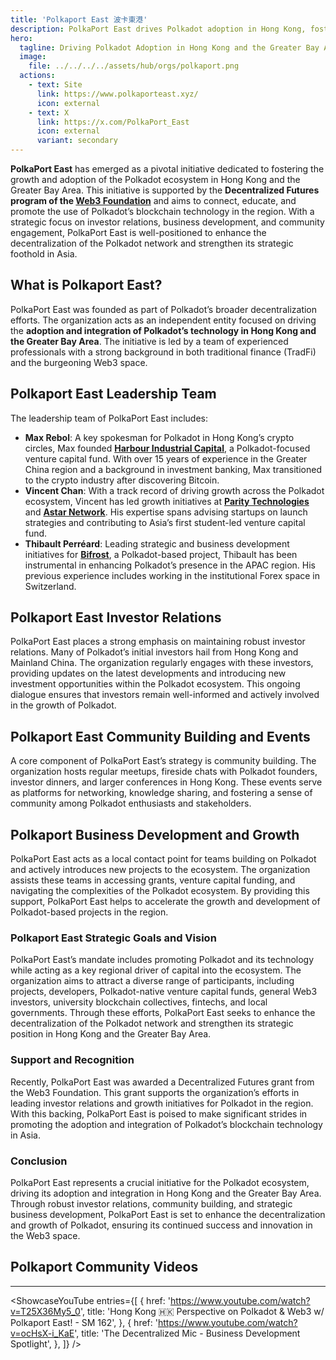 ```yaml
---
title: 'Polkaport East 波卡東港'
description: PolkaPort East drives Polkadot adoption in Hong Kong, fostering community growth and investor relations for the decentralized ecosystem.
hero:
  tagline: Driving Polkadot Adoption in Hong Kong and the Greater Bay Area.
  image: 
    file: ../../../../assets/hub/orgs/polkaport.png
  actions:
    - text: Site
      link: https://www.polkaporteast.xyz/
      icon: external
    - text: X
      link: https://x.com/PolkaPort_East
      icon: external
      variant: secondary
---
```



**PolkaPort East** has emerged as a pivotal initiative dedicated to fostering the growth and adoption of the Polkadot ecosystem in Hong Kong and the Greater Bay Area. This initiative is supported by the **Decentralized Futures program of the [Web3 Foundation](https://dablock.com/ecosystem/web3-foundation/)** and aims to connect, educate, and promote the use of Polkadot’s blockchain technology in the region. With a strategic focus on investor relations, business development, and community engagement, PolkaPort East is well-positioned to enhance the decentralization of the Polkadot network and strengthen its strategic foothold in Asia.

## What is Polkaport East?
PolkaPort East was founded as part of Polkadot’s broader decentralization efforts. The organization acts as an independent entity focused on driving the **adoption and integration of Polkadot’s technology in Hong Kong and the Greater Bay Area**. The initiative is led by a team of experienced professionals with a strong background in both traditional finance (TradFi) and the burgeoning Web3 space.

## Polkaport East Leadership Team
The leadership team of PolkaPort East includes:
- **Max Rebol**: A key spokesman for Polkadot in Hong Kong’s crypto circles, Max founded [**Harbour Industrial Capital**](https://dablock.com/ecosystem/harbour-industrial-capital/), a Polkadot-focused venture capital fund. With over 15 years of experience in the Greater China region and a background in investment banking, Max transitioned to the crypto industry after discovering Bitcoin.
- **Vincent Chan**: With a track record of driving growth across the Polkadot ecosystem, Vincent has led growth initiatives at [**Parity Technologies**](https://dablock.com/ecosystem/parity-technologies/) and [**Astar Network**](https://dablock.com/dapps/astar-network/). His expertise spans advising startups on launch strategies and contributing to Asia’s first student-led venture capital fund.
- **Thibault Perréard**: Leading strategic and business development initiatives for [**Bifrost**](https://dablock.com/dapps/bifrost/), a Polkadot-based project, Thibault has been instrumental in enhancing Polkadot’s presence in the APAC region. His previous experience includes working in the institutional Forex space in Switzerland.

## Polkaport East Investor Relations
PolkaPort East places a strong emphasis on maintaining robust investor relations. Many of Polkadot’s initial investors hail from Hong Kong and Mainland China. The organization regularly engages with these investors, providing updates on the latest developments and introducing new investment opportunities within the Polkadot ecosystem. This ongoing dialogue ensures that investors remain well-informed and actively involved in the growth of Polkadot.

## Polkaport East Community Building and Events
A core component of PolkaPort East’s strategy is community building. The organization hosts regular meetups, fireside chats with Polkadot founders, investor dinners, and larger conferences in Hong Kong. These events serve as platforms for networking, knowledge sharing, and fostering a sense of community among Polkadot enthusiasts and stakeholders.

## Polkaport Business Development and Growth
PolkaPort East acts as a local contact point for teams building on Polkadot and actively introduces new projects to the ecosystem. The organization assists these teams in accessing grants, venture capital funding, and navigating the complexities of the Polkadot ecosystem. By providing this support, PolkaPort East helps to accelerate the growth and development of Polkadot-based projects in the region.

### Polkaport East Strategic Goals and Vision
PolkaPort East’s mandate includes promoting Polkadot and its technology while acting as a key regional driver of capital into the ecosystem. The organization aims to attract a diverse range of participants, including projects, developers, Polkadot-native venture capital funds, general Web3 investors, university blockchain collectives, fintechs, and local governments. Through these efforts, PolkaPort East seeks to enhance the decentralization of the Polkadot network and strengthen its strategic position in Hong Kong and the Greater Bay Area.

### Support and Recognition
Recently, PolkaPort East was awarded a Decentralized Futures grant from the Web3 Foundation. This grant supports the organization’s efforts in leading investor relations and growth initiatives for Polkadot in the region. With this backing, PolkaPort East is poised to make significant strides in promoting the adoption and integration of Polkadot’s blockchain technology in Asia.

### Conclusion
PolkaPort East represents a crucial initiative for the Polkadot ecosystem, driving its adoption and integration in Hong Kong and the Greater Bay Area. Through robust investor relations, community building, and strategic business development, PolkaPort East is set to enhance the decentralization and growth of Polkadot, ensuring its continued success and innovation in the Web3 space.

## Polkaport Community Videos
------------
<ShowcaseYouTube
  entries={[
      {
      href: 'https://www.youtube.com/watch?v=T25X36My5_0',
      title: 'Hong Kong 🇭🇰 Perspective on Polkadot & Web3 w/ Polkaport East! - SM 162',
          },
              {
      href: 'https://www.youtube.com/watch?v=ocHsX-i_KaE',
      title: 'The Decentralized Mic - Business Development Spotlight',
          },
  ]} />